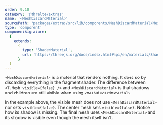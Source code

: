 ```yaml
---
order: 9.10
category: '@threlte/extras'
name: '<MeshDiscardMaterial>'
sourcePath: 'packages/extras/src/lib/components/MeshDiscardMaterial/MeshDiscardMaterial.svelte'
type: 'component'
componentSignature:
  {
    extends:
      {
        type: 'ShaderMaterial',
        url: 'https://threejs.org/docs/index.html#api/en/materials/ShaderMaterial'
      }
  }
---
```


`<MeshDiscardMaterial>` is a material that renders nothing. It does so by discarding everything in the fragment shader. The difference between `<T.Mesh visible={false} />` and `<MeshDiscardMaterial>` is that shadows and children are still visible when using `<MeshDiscardMaterial>`.

<Example path="extras/mesh-discard-material" />

In the example above, the visible mesh does not use `<MeshDiscardMaterial>` nor sets `visible={false}`. The center mesh sets `visible={false}`. Notice how its shadow is missing. The final mesh uses `<MeshDiscardMaterial>` and its shadow is visible even though the mesh itself isn't.

